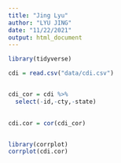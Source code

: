```yaml
---
title: "Jing Lyu"
author: "LYU JING"
date: "11/22/2021"
output: html_document
---
```


```r
library(tidyverse)
```

```r
cdi = read.csv("data/cdi.csv")


cdi_cor = cdi %>% 
  select(-id,-cty,-state)
  
```
```r
cdi.cor = cor(cdi_cor)


library(corrplot)
corrplot(cdi.cor)
```

